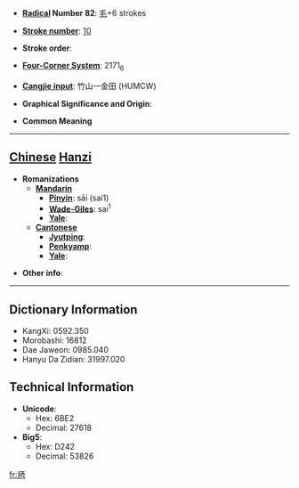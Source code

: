 * '''[[Wiktionary:Chinese radical index| Radical]] Number 82''': [[Wiktionary:Chinese radical index 毛|毛]]+6 strokes

* '''[[Wiktionary:Chinese total strokes index|Stroke number]]''': [[Wiktionary:Chinese total strokes index 10|10]]

* '''Stroke order''': 

* '''[[Wiktionary:Chinese four corner index|Four-Corner System]]''': 2171<sub>6</sub>

* '''[[Wiktionary:Chinese Cangjie index|Cangjie input]]''': 竹山一金田 (HUMCW)

* '''Graphical Significance and Origin''': 

* '''Common Meaning'''

----

== [[Chinese]] [[Hanzi]] ==

* '''Romanizations'''
** '''[[Mandarin]]'''
*** '''[[Pinyin]]''': sāi (sai1)
*** '''[[Wade-Giles]]''': sai<sup>1</sup>
*** '''[[Yale]]''': 
** '''[[Cantonese]]'''
*** '''[[Jyutping]]''':
*** '''[[Penkyamp]]''': 
*** '''[[Yale]]''': 

* '''Other info''': 

----

== Dictionary Information ==

* KangXi: 0592.350
* Morobashi: 16812
* Dae Jaweon: 0985.040
* Hanyu Da Zidian: 31997.020

== Technical Information ==

* '''Unicode''':
** Hex: 6BE2
** Decimal: 27618
* '''Big5''':
** Hex: D242
** Decimal: 53826

[[fr:毢]]